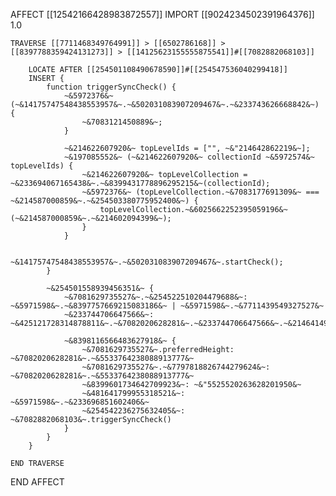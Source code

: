 AFFECT [[12542166428983872557]] 
    IMPORT [[9024234502391964376]] 1.0

    TRAVERSE [[7711468349764991]] > [[6502786168]] > [[8397788359424131273]] > [[14125623155555875541]]#[[7082882068103]]

        LOCATE AFTER [[254501108490678590]]#[[254547536040299418]]
        INSERT {
            function triggerSyncCheck() {
                ~&5972376&~ (~&14175747548438553957&~.~&502031083907209467&~.~&233743626668842&~) {
                    ~&7083121450889&~;
                }

                ~&214622607920&~ topLevelIds = ["", ~&"214642862219&~];
                ~&197085552&~ (~&214622607920&~ collectionId ~&5972574&~ topLevelIds) {
                    ~&214622607920&~ topLevelCollection = ~&233694067165438&~.~&8399431778896295215&~(collectionId);
                    ~&5972376&~ (topLevelCollection.~&7083177691309&~ === ~&214587000859&~.~&254503380775952400&~) {
                        topLevelCollection.~&6025662252395059196&~(~&214587000859&~.~&214602094399&~);
                    }
                }

                ~&14175747548438553957&~.~&502031083907209467&~.startCheck();
            }

            ~&254501558939456351&~ {
                ~&7081629735527&~.~&254522510204479688&~: ~&5971598&~.~&8397757669215083186&~ | ~&5971598&~.~&7711439549327527&~
                ~&233744706647566&~: ~&425121728314878811&~.~&7082020628281&~.~&233744706647566&~.~&214641496386&~

                ~&8398116566483627918&~ {
                    ~&7081629735527&~.preferredHeight: ~&7082020628281&~.~&5533764238088913777&~
                    ~&7081629735527&~.~&7797818826744279624&~: ~&7082020628281&~.~&5533764238088913777&~
                    ~&8399601734642709923&~: ~&"5525520263628201950&~
                    ~&481641799955318521&~: ~&5971598&~.~&233696851602406&~
                    ~&254542236275632405&~: ~&7082882068103&~.triggerSyncCheck()
                }
            }
        }

    END TRAVERSE

END AFFECT